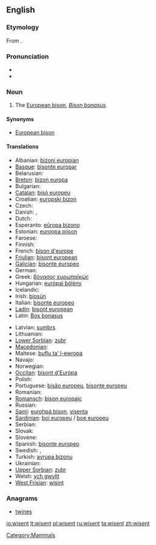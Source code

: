 {{wikipedia}}
==English==

===Etymology===
From {{etyl|de}} {{term|Wisent}}.

===Pronunciation===
* {{IPA|/ˈwɪzənt/}}
* {{IPA|/ˈviːzənt/}}

===Noun===
{{en-noun}}

# The [[European bison]], ''[[Bison bonasus]]''.

====Synonyms====
* [[European bison]]

====Translations====
{{trans-top|The European bison, ''Bison bonasus''}}
* Albanian: [[bizoni europian]]
* [[Basque]]: [[bisonte europar]]
* Belarusian: {{t-|be|зубр|xs=Belarusian}}
* [[Breton]]: [[bizon europa]]
* Bulgarian: {{t-|bg|бизон|m|tr=bizon}}
* [[Catalan]]: [[bisó europeu]]
* Croatian: [[europski bizon]]
* Czech: {{t-|cs|zubr}}
* Danish: {{t|da|visent}}, {{t|da|europæisk bison}}
* Dutch: {{t-|nl|wisent|m}}
* Esperanto: [[eŭropa bizono]]
* Estonian: [[euroopa piison]]
* Faroese: {{t|fo|evropiskur bisonur}}
* Finnish: {{t-|fi|visentti}}
* French: [[bison d'europe]] {{m}}
* [[Friulian]]: [[bisont european]]
* [[Galician]]: [[bisonte europeo]]
* German: {{t+|de|Wisent|m}}
* Greek: [[βόνασος ευρωπαϊκώς]] {{m}}
* Hungarian: [[európai bölény]]
* Icelandic: {{t|is|evrópskur vísundur|m}}
* Irish: [[bíosún]]
* Italian: [[bisonte europeo]] {{m}}
* [[Ladin]]: [[bisont european]]
* Latin: [[Bos bonasus]] {{m}}
{{trans-mid}}
* Latvian: [[sumbrs]]
* Lithuanian: {{t+|lt|stumbras|xs=Lithuanian}}
* [[Lower Sorbian]]: [[zubr]]
* [[Macedonian]]: {{t|mk|европски бизон|m|tr=evropski bizon}}
* Maltese: [[buflu ta’ l-ewropa]] {{m}}
* Navajo: {{tø|nv|Béésh Bichʼahníí Bikéyahdę́ę́ʼ ayání}}
* Norwegian: {{t|no|europeisk bison}}
* [[Occitan]]: [[bisont d'Euròpa]]
* Polish: {{t+|pl|żubr|m}}
* Portuguese: [[bisăo europeu]], [[bisonte europeu]]
* Romanian: {{t+|ro|zimbru}}
* [[Romansch]]: [[bison europaic]]
* Russian: {{t+|ru|зубр|m|tr=zubr}}
* [[Sami]]: [[eurohpá bison]], [[visenta]]
* [[Sardinian]]: [[boi europeu]] / [[boe europeu]]
* Serbian: {{t|sr|еуропски бизон|m|tr=[[europski bizon]]|sc=Cyrl}}
* Slovak: {{t|sk|zubor|m}}
* Slovene: {{t-|sl|zober|m}}
* Spanish: [[bisonte europeo]] {{m}}
* Swedish: {{t|sv|visent}}, {{t|sv|europeisk bison}}
* Turkish: [[avrupa bizonu]]
* Ukrainian: {{t-|uk|зубр|m|tr=zubr|xs=Ukrainian}}
* [[Upper Sorbian]]: [[zubr]]
* Welsh: [[ych gwyllt]]
* [[West Frisian]]: [[wisint]]
{{trans-bottom}}

===Anagrams===
* [[twines#English|twines]]

[[Category:Mammals]]

[[io:wisent]]
[[lt:wisent]]
[[pl:wisent]]
[[ru:wisent]]
[[ta:wisent]]
[[zh:wisent]]